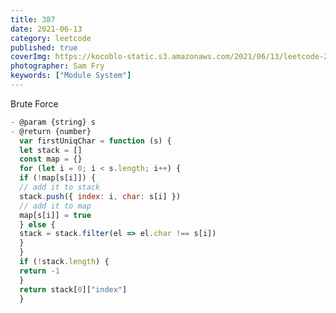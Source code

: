 ```yaml
---
title: 387
date: 2021-06-13
category: leetcode
published: true
coverImg: https://kocoblo-static.s3.amazonaws.com/2021/06/13/leetcode-268/cover-img.jpg
photographer: Sam Fry
keywords: ["Module System"]
---
```


Brute Force

```js
- @param {string} s
- @return {number}
  var firstUniqChar = function (s) {
  let stack = []
  const map = {}
  for (let i = 0; i < s.length; i++) {
  if (!map[s[i]]) {
  // add it to stack
  stack.push({ index: i, char: s[i] })
  // add it to map
  map[s[i]] = true
  } else {
  stack = stack.filter(el => el.char !== s[i])
  }
  }
  if (!stack.length) {
  return -1
  }
  return stack[0]["index"]
  }


```
